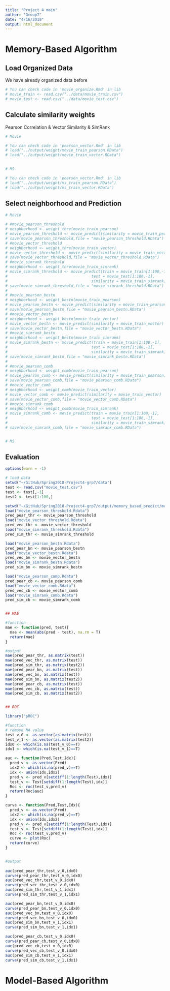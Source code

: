 ```yaml
---
title: "Project 4 main"
author: "Group7"
date: "4/16/2018"
output: html_document
---
```


# Memory-Based Algorithm

## Load Organized Data

We have already organized data before
```r
# You can check code in 'movie_organize.Rmd' in lib
# movie_train <- read.csv("../data/movie_train.csv")
# movie_test <- read.csv("../data/movie_test.csv")

```


## Calculate similarity weights 

Pearson Correlation & Vector Similarity & SimRank
```r

# Movie

# You can check code in 'pearson_vector.Rmd' in lib
# load("../output/weight/movie_train_pearson.RData")
# load("../output/weight/movie_train_vector.RData")

 
# MS

# You can check code in 'pearson_vector.Rmd' in lib
# load("../output/weight/ms_train_pearson.RData")
# load("../output/weight/ms_train_vector.RData")


```


## Select neighborhood and Prediction
```r
# Movie

# #movie_pearson_threshold
# neighborhood <- weight_thre(movie_train_pearson)
# movie_pearson_threshold <- movie_predict(similarity = movie_train_pearson)
# save(movie_pearson_threshold,file = "movie_pearson_threshold.RData")
# #movie_vector_threshold
# neighborhood <- weight_thre(movie_train_vector)
# movie_vector_threshold <- movie_predict(similarity = movie_train_vector)
# save(movie_vector_threshold,file = "movie_vector_threshold.RData")
# #movie_simrank_threshold
# neighborhood <- weight_thre(movie_train_simrank)
# movie_simrank_threshold <- movie_predict(train = movie_train[1:100,-1],
#                                     test = movie_test[1:100,-1],
#                                     similarity = movie_train_simrank)
# save(movie_simrank_threshold,file = "movie_simrank_threshold.RData")
# 
# #movie_pearson_bestn
# neighborhood <- weight_bestn(movie_train_pearson)
# movie_pearson_bestn <- movie_predict(similarity = movie_train_pearson)
# save(movie_pearson_bestn,file = "movie_pearson_bestn.RData")
# #movie_vector_bestn
# neighborhood <- weight_bestn(movie_train_vector)
# movie_vector_bestn <- movie_predict(similarity = movie_train_vector)
# save(movie_vector_bestn,file = "movie_vector_bestn.RData")
# #movie_simrank_bestn
# neighborhood <- weight_bestn(movie_train_simrank)
# movie_simrank_bestn <- movie_predict(train = movie_train[1:100,-1],
#                                     test = movie_test[1:100,-1],
#                                     similarity = movie_train_simrank)
# save(movie_simrank_bestn,file = "movie_simrank_bestn.RData")
# 
# #movie_pearson_comb
# neighborhood <- weight_comb(movie_train_pearson)
# movie_pearson_comb <- movie_predict(similarity = movie_train_pearson)
# save(movie_pearson_comb,file = "movie_pearson_comb.RData")
# #movie_vector_comb
# neighborhood <- weight_comb(movie_train_vector)
# movie_vector_comb <- movie_predict(similarity = movie_train_vector)
# save(movie_vector_comb,file = "movie_vector_comb.RData")
# #movie_simrank_comb
# neighborhood <- weight_comb(movie_train_simrank)
# movie_simrank_comb <- movie_predict(train = movie_train[1:100,-1],
#                                     test = movie_test[1:100,-1],
#                                     similarity = movie_train_simrank)
# save(movie_simrank_comb,file = "movie_simrank_comb.RData")


# MS

```

## Evaluation
```r
options(warn = -1)

# load data
setwd("~/GitHub/Spring2018-Project4-grp7/data")
test <- read.csv("movie_test.csv")
test <- test[,-1]
test2 <- test[1:100,]

setwd("~/GitHub/Spring2018-Project4-grp7/output/memory_based_predict/movie")
load("movie_pearson_threshold.Rdata")
pred_pear_thr <- movie_pearson_threshold
load("movie_vector_threshold.Rdata")
pred_vec_thr <- movie_vector_threshold
load("movie_simrank_threshold.Rdata")
pred_sim_thr <- movie_simrank_threshold

load("movie_pearson_bestn.Rdata")
pred_pear_bn <- movie_pearson_bestn
load("movie_vector_bestn.Rdata")
pred_vec_bn <- movie_vector_bestn
load("movie_simrank_bestn.Rdata")
pred_sim_bn <- movie_simrank_bestn

load("movie_pearson_comb.Rdata")
pred_pear_cb <- movie_pearson_comb
load("movie_vector_comb.Rdata")
pred_vec_cb <- movie_vector_comb
load("movie_simrank_comb.Rdata")
pred_sim_cb <- movie_simrank_comb


## MAE

#function
mae <- function(pred, test){
  mae <- mean(abs(pred - test), na.rm = T)
  return(mae)
}

#output
mae(pred_pear_thr, as.matrix(test))
mae(pred_vec_thr, as.matrix(test))
mae(pred_sim_thr, as.matrix(test2))
mae(pred_pear_bn, as.matrix(test))
mae(pred_vec_bn, as.matrix(test))
mae(pred_sim_bn, as.matrix(test2))
mae(pred_pear_cb, as.matrix(test))
mae(pred_vec_cb, as.matrix(test))
mae(pred_sim_cb, as.matrix(test2))


## ROC

library("pROC")

#function
# remove NA value
test_v_0 <- as.vector(as.matrix(test))
test_v_1 <- as.vector(as.matrix(test2))
idx0 <- which(is.na(test_v_0)==T)
idx1 <- which(is.na(test_v_1)==T)

auc <- function(Pred,Test,Idx){
  pred_v <- as.vector(Pred)
  idx2 <- which(is.na(pred_v)==T)
  idx <- union(Idx,idx2)
  pred_v <- pred_v[setdiff(1:length(Test),idx)]
  test_v <- Test[setdiff(1:length(Test),idx)]
  Roc <- roc(test_v,pred_v)
  return(Roc$auc)
}

curve <- function(Pred,Test,Idx){
  pred_v <- as.vector(Pred)
  idx2 <- which(is.na(pred_v)==T)
  idx <- union(Idx,idx2)
  pred_v <- pred_v[setdiff(1:length(Test),idx)]
  test_v <- Test[setdiff(1:length(Test),idx)]
  Roc <- roc(test_v,pred_v)
  curve <- plot(Roc) 
  return(curve)
}


#output
 
auc(pred_pear_thr,test_v_0,idx0)
curve(pred_pear_thr,test_v_0,idx0)
auc(pred_vec_thr,test_v_0,idx0)
curve(pred_vec_thr,test_v_0,idx0)
auc(pred_sim_thr,test_v_1,idx1)
curve(pred_sim_thr,test_v_1,idx1) 

auc(pred_pear_bn,test_v_0,idx0)
curve(pred_pear_bn,test_v_0,idx0)
auc(pred_vec_bn,test_v_0,idx0)
curve(pred_vec_bn,test_v_0,idx0)
auc(pred_sim_bn,test_v_1,idx1)
curve(pred_sim_bn,test_v_1,idx1) 

auc(pred_pear_cb,test_v_0,idx0)
curve(pred_pear_cb,test_v_0,idx0)
auc(pred_vec_cb,test_v_0,idx0)
curve(pred_vec_cb,test_v_0,idx0)
auc(pred_sim_cb,test_v_1,idx1)
curve(pred_sim_cb,test_v_1,idx1)
```


# Model-Based Algorithm
